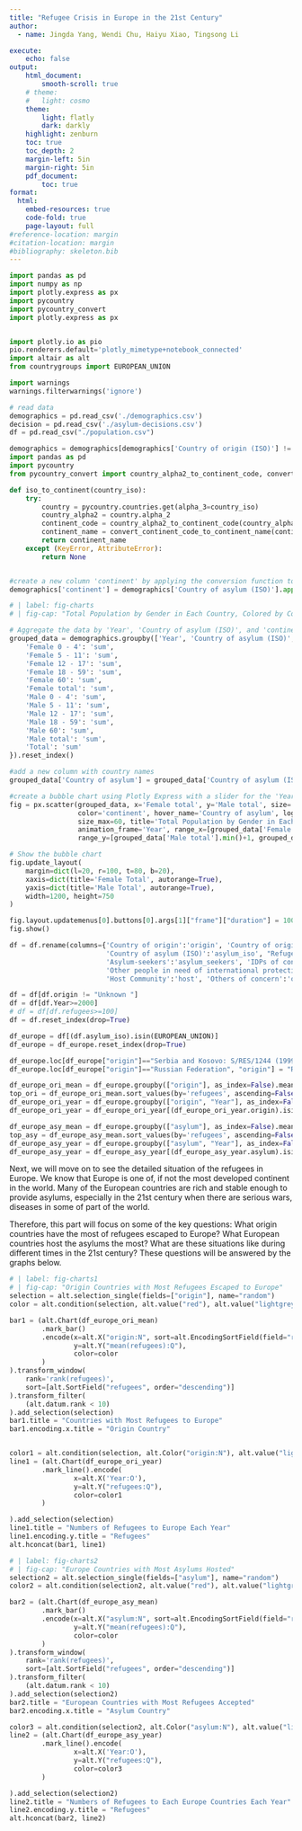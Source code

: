 ```yaml
---
title: "Refugee Crisis in Europe in the 21st Century"
author:
  - name: Jingda Yang, Wendi Chu, Haiyu Xiao, Tingsong Li

execute:
    echo: false
output:
    html_document:
        smooth-scroll: true
    # theme:
    #   light: cosmo
    theme:
        light: flatly
        dark: darkly
    highlight: zenburn
    toc: true
    toc_depth: 2
    margin-left: 5in
    margin-right: 5in
    pdf_document:
        toc: true
format:
  html:
    embed-resources: true
    code-fold: true
    page-layout: full
#reference-location: margin
#citation-location: margin
#bibliography: skeleton.bib
---
```


```python
import pandas as pd
import numpy as np
import plotly.express as px
import pycountry
import pycountry_convert
import plotly.express as px


import plotly.io as pio
pio.renderers.default='plotly_mimetype+notebook_connected'
import altair as alt
from countrygroups import EUROPEAN_UNION

import warnings
warnings.filterwarnings('ignore')
```

```python
# read data
demographics = pd.read_csv('./demographics.csv')
decision = pd.read_csv('./asylum-decisions.csv')
df = pd.read_csv("./population.csv")
```

```python
demographics = demographics[demographics['Country of origin (ISO)'] != demographics['Country of asylum (ISO)']]
import pandas as pd
import pycountry
from pycountry_convert import country_alpha2_to_continent_code, convert_continent_code_to_continent_name

def iso_to_continent(country_iso):
    try:
        country = pycountry.countries.get(alpha_3=country_iso)
        country_alpha2 = country.alpha_2
        continent_code = country_alpha2_to_continent_code(country_alpha2)
        continent_name = convert_continent_code_to_continent_name(continent_code)
        return continent_name
    except (KeyError, AttributeError):
        return None


#create a new column 'continent' by applying the conversion function to the 'Country of asylum (ISO)' column
demographics['continent'] = demographics['Country of asylum (ISO)'].apply(iso_to_continent)
```

```python
# | label: fig-charts
# | fig-cap: "Total Population by Gender in Each Country, Colored by Continent"

# Aggregate the data by 'Year', 'Country of asylum (ISO)', and 'continent', summing the values for each age group and gender
grouped_data = demographics.groupby(['Year', 'Country of asylum (ISO)', 'continent']).agg({
    'Female 0 - 4': 'sum',
    'Female 5 - 11': 'sum',
    'Female 12 - 17': 'sum',
    'Female 18 - 59': 'sum',
    'Female 60': 'sum',
    'Female total': 'sum',
    'Male 0 - 4': 'sum',
    'Male 5 - 11': 'sum',
    'Male 12 - 17': 'sum',
    'Male 18 - 59': 'sum',
    'Male 60': 'sum',
    'Male total': 'sum',
    'Total': 'sum'
}).reset_index()

#add a new column with country names
grouped_data['Country of asylum'] = grouped_data['Country of asylum (ISO)'].apply(lambda x: pycountry.countries.get(alpha_3=x).name)

#create a bubble chart using Plotly Express with a slider for the 'Year' column
fig = px.scatter(grouped_data, x='Female total', y='Male total', size='Total', 
                 color='continent', hover_name='Country of asylum', log_x=True, log_y=True, 
                 size_max=60, title='Total Population by Gender in Each Country, Colored by Continent',
                 animation_frame='Year', range_x=[grouped_data['Female total'].min()+1, grouped_data['Female total'].max()],
                 range_y=[grouped_data['Male total'].min()+1, grouped_data['Male total'].max()])

# Show the bubble chart
fig.update_layout(
    margin=dict(l=20, r=100, t=80, b=20),
    xaxis=dict(title='Female Total', autorange=True),
    yaxis=dict(title='Male Total', autorange=True),
    width=1200, height=750
)

fig.layout.updatemenus[0].buttons[0].args[1]["frame"]["duration"] = 1000
fig.show()
```

```python
df = df.rename(columns={'Country of origin':'origin', 'Country of origin (ISO)':'origin_iso', 'Country of asylum':'asylum', 
                        'Country of asylum (ISO)':'asylum_iso', "Refugees under UNHCR's mandate":'refugees', 
                        'Asylum-seekers':'asylum_seekers', 'IDPs of concern to UNHCR':'idps_of_concern', 
                        'Other people in need of international protection':'need_protect', 'Stateless persons':'stateless',
                        'Host Community':'host', 'Others of concern':'other_of_concern'})

df = df[df.origin != "Unknown "]
df = df[df.Year>=2000]
# df = df[df.refugees>=100]
df = df.reset_index(drop=True)

df_europe = df[(df.asylum_iso).isin(EUROPEAN_UNION)]
df_europe = df_europe.reset_index(drop=True)

df_europe.loc[df_europe["origin"]=="Serbia and Kosovo: S/RES/1244 (1999)", "origin"] = "Serbia"
df_europe.loc[df_europe["origin"]=="Russian Federation", "origin"] = "Russia"

df_europe_ori_mean = df_europe.groupby(["origin"], as_index=False).mean()
top_ori = df_europe_ori_mean.sort_values(by='refugees', ascending=False).head(10)
df_europe_ori_year = df_europe.groupby(["origin", "Year"], as_index=False).mean()
df_europe_ori_year = df_europe_ori_year[(df_europe_ori_year.origin).isin(top_ori.origin)]

df_europe_asy_mean = df_europe.groupby(["asylum"], as_index=False).mean()
top_asy = df_europe_asy_mean.sort_values(by='refugees', ascending=False).head(10)
df_europe_asy_year = df_europe.groupby(["asylum", "Year"], as_index=False).mean()
df_europe_asy_year = df_europe_asy_year[(df_europe_asy_year.asylum).isin(top_asy.asylum)]
```

Next, we will move on to see the detailed situation of the refugees in Europe. We know that Europe is one of, if not the most developed continent in the world. Many of the European countries are rich and stable enough to provide asylums, especially in the 21st century when there are serious wars, diseases in some of part of the world.

Therefore, this part will focus on some of the key questions: What origin countries have the most of refugees escaped to Europe? What European countries host the asylums the most? What are these situations like during different times in the 21st century? These questions will be answered by the graphs below.

```python
# | label: fig-charts1
# | fig-cap: "Origin Countries with Most Refugees Escaped to Europe"
selection = alt.selection_single(fields=["origin"], name="random")
color = alt.condition(selection, alt.value("red"), alt.value("lightgrey"))

bar1 = (alt.Chart(df_europe_ori_mean)
        .mark_bar()
        .encode(x=alt.X("origin:N", sort=alt.EncodingSortField(field="refugees", op="mean", order="descending")),
                y=alt.Y("mean(refugees):Q"),
                color=color
        )
).transform_window(
    rank='rank(refugees)',
    sort=[alt.SortField("refugees", order="descending")]
).transform_filter(
    (alt.datum.rank < 10)
).add_selection(selection)
bar1.title = "Countries with Most Refugees to Europe"
bar1.encoding.x.title = "Origin Country"


color1 = alt.condition(selection, alt.Color("origin:N"), alt.value("lightgrey"))
line1 = (alt.Chart(df_europe_ori_year)
        .mark_line().encode(
                x=alt.X('Year:O'),
                y=alt.Y("refugees:Q"),
                color=color1
        )

).add_selection(selection)
line1.title = "Numbers of Refugees to Europe Each Year"
line1.encoding.y.title = "Refugees"
alt.hconcat(bar1, line1)
```

```python
# | label: fig-charts2
# | fig-cap: "Europe Countries with Most Asylums Hosted"
selection2 = alt.selection_single(fields=["asylum"], name="random")
color2 = alt.condition(selection2, alt.value("red"), alt.value("lightgrey"))

bar2 = (alt.Chart(df_europe_asy_mean)
        .mark_bar()
        .encode(x=alt.X("asylum:N", sort=alt.EncodingSortField(field="refugees", op="mean", order="descending")),
                y=alt.Y("mean(refugees):Q"),
                color=color
        )
).transform_window(
    rank='rank(refugees)',
    sort=[alt.SortField("refugees", order="descending")]
).transform_filter(
    (alt.datum.rank < 10)
).add_selection(selection2)
bar2.title = "European Countries with Most Refugees Accepted"
bar2.encoding.x.title = "Asylum Country"

color3 = alt.condition(selection2, alt.Color("asylum:N"), alt.value("lightgrey"))
line2 = (alt.Chart(df_europe_asy_year)
        .mark_line().encode(
                x=alt.X('Year:O'),
                y=alt.Y("refugees:Q"),
                color=color3
        )

).add_selection(selection2)
line2.title = "Numbers of Refugees to Each Europe Countries Each Year"
line2.encoding.y.title = "Refugees"
alt.hconcat(bar2, line2)
```

